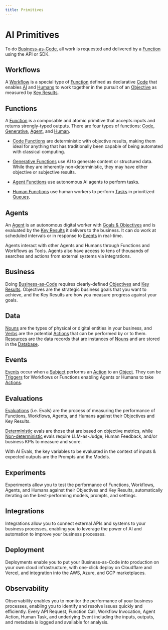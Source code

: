 ```yaml
---
title: Primitives
---
```


# AI Primitives

To do [Business-as-Code](/docs/manifesto), all work is requested and delivered by a [Function](/docs/functions) using the API or SDK.


## Workflows

A [Workflow](/docs/workflows) is a special type of [Function](/docs/functions) defined as declarative [Code](/docs/functions#code) that enables [AI](/docs/functions#agents) and [Humans](/docs/functions#humans) to work together in the pursuit of an [Objective](/docs/business/okrs#objectives) as measured by [Key Results](/docs/business/okrs#key-results).


## Functions

A [Function](/docs/functions) is a composable and atomic primitive that accepts inputs and returns strongly-typed outputs.  There are four types of functions: [Code](/docs/functions#code), [Generative](/docs/functions#generative), [Agent](/docs/functions#agent), and [Human](/docs/functions#human). 

 - [Code Functions](/docs/functions#code) are deterministic with objective results, making them ideal for anything that has traditionally been capable of being automated with classical computing. 

 - [Generative Functions](/docs/functions#generative) use AI to generate content or structured data. While they are inherently non-deterministic, they may have either objective or subjective results.
 
 - [Agent Functions](/docs/functions#agent) use autonomous AI agents to perform tasks.
 
 - [Human Functions](/docs/functions#human) use human workers to perform [Tasks](/docs/business/tasks) in prioritized [Queues](/docs/business/queues).


## Agents

An [Agent](/docs/agents) is an autonomous digital worker with [Goals & Objectives](/docs/business/goals) and is evaluated by the [Key Results](/docs/business/kpis) it delivers to the business. It can do work at scheduled intervals or in response to [Events](/docs/events) in real-time.

Agents interact with other Agents and Humans through Functions and Workflows as Tools.  Agents also have access to tens of thousands of searches and actions from external systems via integrations.


## Business

Doing [Business-as-Code](/docs/manifesto) requires clearly-defined [Objectives](/docs/business/goals#objectives) and [Key Results](/docs/business/goals#key-results). Objectives are the strategic business goals that you want to achieve, and the Key Results are how you measure progress against your goals.


## Data

[Nouns](/docs/data/nouns) are the types of physical or digital entities in your business, and [Verbs](/docs/data/verbs) are the potential [Actions](/docs/business/actions) that can be performed by or to them. [Resources](/docs/data/resources) are the data records that are instances of [Nouns](/docs/data/nouns) and are stored in the [Database](/docs/data/database).


## Events


[Events](/docs/events) occur when a [Subject](/docs/events#subject) performs an [Action](/docs/events#action) to an [Object](/docs/events#object).  They can be [Triggers](/docs/events/triggers) for Workflows or Functions enabling Agents or Humans to take [Actions](/docs/business/actions).


## Evaluations

[Evaluations](/docs/evaluations) (i.e. Evals) are the process of measuring the performance of Functions, Workflows, Agents, and Humans against their Objectives and Key Results.

[Deterministic](/docs/evaluations#deterministic) evals are those that are based on objective metrics, while [Non-deterministic](/docs/evaluations#non-deterministic) evals require LLM-as-Judge, Human Feedback, and/or business KPIs to measure and score.

With AI Evals, the key variables to be evaluated in the context of inputs & expected outputs are the Prompts and the Models.


## Experiments

Experiments allow you to test the performance of Functions, Workflows, Agents, and Humans against their Objectives and Key Results, automatically iterating on the best-performing models, prompts, and settings.

## Integrations

Integrations allow you to connect external APIs and systems to your business processes, enabling you to leverage the power of AI and automation to improve your business processes.

## Deployment

Deployments enable you to put your Business-as-Code into production on your own cloud infrastructure, with one-click deploy on Cloudflare and Vercel, and integration into the AWS, Azure, and GCP marketplaces.

## Observability

Observability enables you to monitor the performance of your business processes, enabling you to identify and resolve issues quickly and efficiently.  Every API Request, Function Call, Workflow Invocation, Agent Action, Human Task, and underlying Event including the inputs, outputs, and metadata is logged and available for analysis.

